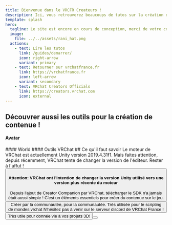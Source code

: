 ```yaml
---
title: Bienvenue dans le VRCFR Createurs !
description: Ici, vous retrouverez beaucoups de tutos sur la création de contenue sur vrchat !
template: splash
hero:
  tagline: Le site est encore en cours de conception, merci de votre compréhension !
  image:
    file: ../../assets/rani_hat.png
  actions:
    - text: Lire les tutos
      link: /guides/demarrer/
      icon: right-arrow
      variant: primary
    - text: Retourner sur vrchatfrance.fr
      link: https://vrchatfrance.fr
      icon: left-arrow
      variant: secondary
    - text: VRChat Creators Officials
      link: https://creators.vrchat.com
      icon: external 
---
```



## Découvrer aussi les outils pour la création de contenue !
#### Avatar
<FluidGrid>
	<ShowCard
		title="Poyomi Shaders"
		href="https://github.com/poiyomi/PoiyomiToonShader"
		thumbnail="poyomi.jpg"
	/>
  <ShowCard
    title="GogoLoco"
    href="https://franadavrc.gumroad.com/l/gogoloco"
    thumbnail="gogoloco.webp"
  />
  <ShowCard
    title="OBS Controller"
    href="https://nerdywoffy.gumroad.com/l/vrchat-obs-controller "
    thumbnail="obs.png"
  />
  <ShowCard
    title="Pumkin's Avatar Tools"
    href="https://booth.pm/en/items/2089810"
    thumbnail="pumpkin.jpg"
  />
  <ShowCard
    title="Toggle Assistant VRChat"
    href="https://shatteredfur.gumroad.com/l/vrctoggle"
    thumbnail="toggle.png"
  />
</FluidGrid>
#### World
<FluidGrid>
	<ShowCard
		title="Poyomi Shader"
		href="https://github.com/poiyomi/PoiyomiToonShader"
		thumbnail="poyomi.jpg"
	/>
  <ShowCard
		title="AudioLink"
		href="https://github.com/llealloo/vrc-udon-audio-link/tree/master"
		thumbnail="audiolink.gif"
	/>
</FluidGrid>
#### Outils VRChat
<FluidGrid>
  <ShowCard
    title="VRCX"
    href="https://github.com/vrcx-team/VRCX"
    thumbnail="vrcx.png"
  />
</FluidGrid>
## Ce qu'il faut savoir 

<CardGrid stagger>
  <Card title="Unity" icon="pencil">
    Le moteur de VRChat est actuellement Unity version 2019.4.31f1. Mais faites attention, depuis récemment, VRChat tente de changer la version de l'éditeur. Rester à l'affut !
    <Button 
      text="Télécharger Unity Hub"
      href="https://public-cdn.cloud.unity3d.com/hub/prod/UnityHubSetup.exe"
    />
    <h4>Attention: VRChat ont l'intention de changer la version Unity utilisé vers une version plus récente du moteur</h4>
  </Card>
  <Card title="VRChat SDK" icon="add-document">
    Depuis l'ajout de Creator Companion par VRChat, télécharger le SDK n'a jamais était aussi simple ! C'est un éléments essentiels pour créer du contenue sur le jeu.
    <Button 
      text="Télécharger Creator Companion"
      href="https://vrchat.com/download/vcc"
    />
  </Card>
  <Card title="UdonSharp" icon="setting">
    Créer par la communautée, pour la communautée. Très utilisée pour le scripting de mondes vrchat
  </Card>
  <Card title="Et tout le reste ..." icon="open-book">
    N'hésitez pas à venir sur le serveur discord de VRChat France !
    <Button 
      text="Rejoindre"
      href="https://discord.gg/vrchatfrance"
      discord="true" 
    />
  </Card>
  <Card title="Blender" icon="open-book">
    Très utile pour donnée vie à vos projets 3D!
    <Button 
      text="Télécharger Blender"
      href="https://www.blender.org/download/"
    />
  </Card>
</CardGrid>